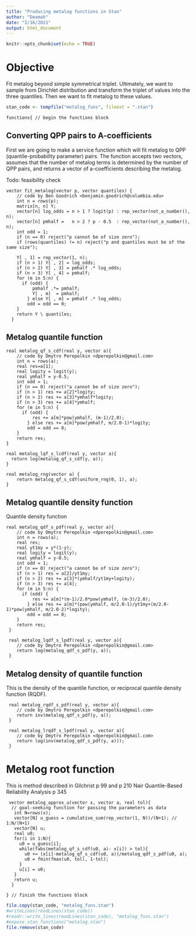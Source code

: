 ```yaml
---
title: "Producing metalog functions in Stan"
author: "Deemah"
date: "2/16/2021"
output: html_document
---
```


```r
knitr::opts_chunk$set(echo = TRUE)
```

# Objective

Fit metalog beyond simple symmetrical triplet.
Ultimately, we want to sample from Dirichlet distribution and transform the triplet of values into the three quantiles. Then we want to fit metalog to these values.


```r
stan_code <- tempfile("metalog_funs", fileext = ".stan")
```

```cat
functions{ // begin the functions block
```

## Converting QPP pairs to A-coefficients

First we are going to make a service function which will fit metalog to QPP (quantile-probability parameter) pairs. The function accepts two vectors, assumes that the number of metalog terms is determined by the number of QPP pairs, and returns a vector of a-coefficients describing the metalog.

Todo: feasibility check

```cat
vector fit_metalog(vector p, vector quantiles) {
    // code by Ben Goodrich <benjamin.goodrich@columbia.edu> 
    int n = rows(p);
    matrix[n, n] Y;
    vector[n] log_odds = n > 1 ? logit(p) : rep_vector(not_a_number(), n);
    vector[n] pmhalf =   n > 2 ? p - 0.5  : rep_vector(not_a_number(), n);
    int odd = 1;
    if (n == 0) reject("p cannot be of size zero");
    if (rows(quantiles) != n) reject("p and quantiles must be of the same size");
  
    Y[ , 1] = rep_vector(1, n);
    if (n > 1) Y[ , 2] = log_odds;
    if (n > 2) Y[ , 3] = pmhalf .* log_odds;
    if (n > 3) Y[ , 4] = pmhalf;
    for (m in 5:n) {
      if (odd) {
          pmhalf .*= pmhalf;
          Y[ , m]  = pmhalf;
        } else Y[ , m] = pmhalf .* log_odds;
        odd = odd == 0;
    }
    return Y \ quantiles;
  }
```

## Metalog quantile function

```cat
real metalog_qf_s_cdf(real y, vector a){
    // code by Dmytro Perepolkin <dperepolkin@gmail.com>
    int n = rows(a);
    real res=a[1];
    real logity = logit(y);
    real ymhalf = y-0.5;
    int odd = 1;
    if (n == 0) reject("a cannot be of size zero");
    if (n > 1) res += a[2]*logity;
    if (n > 2) res += a[3]*ymhalf*logity;
    if (n > 3) res += a[4]*ymhalf;
    for (m in 5:n) {
      if (odd) {
          res += a[m]*pow(ymhalf, (m-1)/2.0);
        } else res += a[m]*pow(ymhalf, m/2.0-1)*logity;
        odd = odd == 0;
    }
    return res;
}

real metalog_lqf_s_lcdf(real y, vector a){
  return log(metalog_qf_s_cdf(y, a));
}

real metalog_rng(vector a) {
    return metalog_qf_s_cdf(uniform_rng(0, 1), a);
}
```

## Metalog quantile density function

Quantile density function

```cat
real metalog_qdf_s_pdf(real y, vector a){
    // code by Dmytro Perepolkin <dperepolkin@gmail.com>
    int n = rows(a);
    real res;
    real yt1my = y*(1-y);
    real logity = logit(y);
    real ymhalf = y-0.5;
    int odd = 1;
    if (n == 0) reject("a cannot be of size zero");
    if (n > 1) res = a[2]/yt1my;
    if (n > 2) res += a[3]*(ymhalf/yt1my+logity);
    if (n > 3) res += a[4];
    for (m in 5:n) {
      if (odd) {
          res += a[m]*(m-1)/2.0*pow(ymhalf, (m-3)/2.0);
        } else res += a[m]*(pow(ymhalf, m/2.0-1)/yt1my+(m/2.0-1)*pow(ymhalf, m/2.0-2)*logity);
        odd = odd == 0;
    }
    return res;
 }

 real metalog_lqdf_s_lpdf(real y, vector a){
    // code by Dmytro Perepolkin <dperepolkin@gmail.com>
    return log(metalog_qdf_s_pdf(y, a));
 }
```

## Metalog density of quantile function

This is the density of the quantile function, or reciprocal quantile density function (RQDF).

```cat

 real metalog_rqdf_s_pdf(real y, vector a){
    // code by Dmytro Perepolkin <dperepolkin@gmail.com>
    return inv(metalog_qdf_s_pdf(y, a));
 }

 real metalog_lrqdf_s_lpdf(real y, vector a){
    // code by Dmytro Perepolkin <dperepolkin@gmail.com>
    return log(inv(metalog_qdf_s_pdf(y, a)));
 }

```

# Metalog root function

This is method described in Gilchrist p 99 and p 210
Nair Quantile-Based Reliability Analysis p 345

```cat

 vector metalog_approx_u(vector x, vector a, real tol){
  // goal-seeking function for passing the parameters as data
   int N=rows(x);
   vector[N] u_guess = cumulative_sum(rep_vector(1, N))/(N+1); // 1:N/(N+1)
   vector[N] u;
   real u0;
   for(i in 1:N){
     u0 = u_guess[i];
     while(fabs(metalog_qf_s_cdf(u0, a)- x[i]) > tol){
       u0 += (x[i]-metalog_qf_s_cdf(u0, a))/metalog_qdf_s_pdf(u0, a);
       u0 = fmin(fmax(u0, tol), 1-tol);
     }
     u[i] = u0;
   }
   return u;
  }
```


```cat
} // finish the functions block
```

```r
file.copy(stan_code, "metalog_funs.stan")
#writeLines(readLines(stan_code))
#readr::write_lines(readLines(stan_code), "metalog_funs.stan")
#expose_stan_functions("metalog.stan")
file.remove(stan_code)
```


